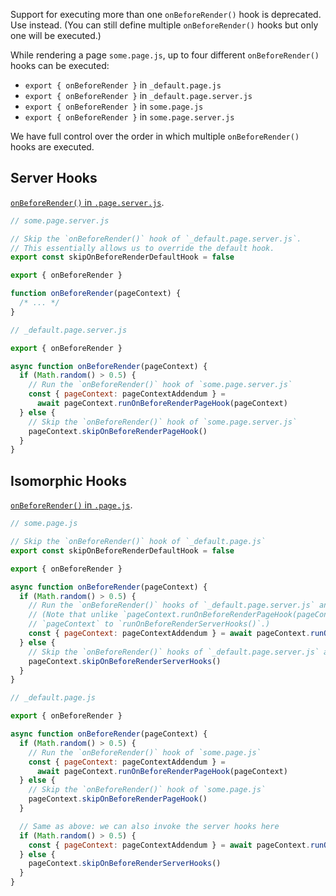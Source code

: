 
<Danger>Support for executing more than one `onBeforeRender()` hook is deprecated. Use <Link href="/data-fetching#custom-exports" text="Custom Exports/Hooks"/> instead. (You can still define multiple `onBeforeRender()` hooks but only one will be executed.)</Danger>

While rendering a page `some.page.js`, up to four different `onBeforeRender()` hooks can be executed:
 - `export { onBeforeRender }` in `_default.page.js`
 - `export { onBeforeRender }` in `_default.page.server.js`
 - `export { onBeforeRender }` in `some.page.js`
 - `export { onBeforeRender }` in `some.page.server.js`

We have full control over the order in which multiple `onBeforeRender()` hooks are executed.

## Server Hooks

[`onBeforeRender()` in `.page.server.js`](/onBeforeRender).

```js
// some.page.server.js

// Skip the `onBeforeRender()` hook of `_default.page.server.js`.
// This essentially allows us to override the default hook.
export const skipOnBeforeRenderDefaultHook = false

export { onBeforeRender }

function onBeforeRender(pageContext) {
  /* ... */
}
```

```js
// _default.page.server.js

export { onBeforeRender }

async function onBeforeRender(pageContext) {
  if (Math.random() > 0.5) {
    // Run the `onBeforeRender()` hook of `some.page.server.js`
    const { pageContext: pageContextAddendum } =
      await pageContext.runOnBeforeRenderPageHook(pageContext)
  } else {
    // Skip the `onBeforeRender()` hook of `some.page.server.js`
    pageContext.skipOnBeforeRenderPageHook()
  }
}
```

## Isomorphic Hooks

[`onBeforeRender()` in `.page.js`](/onBeforeRender#client-side).

```js
// some.page.js

// Skip the `onBeforeRender()` hook of `_default.page.js`
export const skipOnBeforeRenderDefaultHook = false

export { onBeforeRender }

async function onBeforeRender(pageContext) {
  if (Math.random() > 0.5) {
    // Run the `onBeforeRender()` hooks of `_default.page.server.js` and `some.page.server.js`.
    // (Note that unlike `pageContext.runOnBeforeRenderPageHook(pageContext)`, we cannot pass
    // `pageContext` to `runOnBeforeRenderServerHooks()`.)
    const { pageContext: pageContextAddendum } = await pageContext.runOnBeforeRenderServerHooks()
  } else {
    // Skip the `onBeforeRender()` hooks of `_default.page.server.js` and `some.page.server.js`
    pageContext.skipOnBeforeRenderServerHooks()
  }
}
```

```js
// _default.page.js

export { onBeforeRender }

async function onBeforeRender(pageContext) {
  if (Math.random() > 0.5) {
    // Run the `onBeforeRender()` hook of `some.page.js`
    const { pageContext: pageContextAddendum } =
      await pageContext.runOnBeforeRenderPageHook(pageContext)
  } else {
    // Skip the `onBeforeRender()` hook of `some.page.js`
    pageContext.skipOnBeforeRenderPageHook()
  }

  // Same as above: we can also invoke the server hooks here
  if (Math.random() > 0.5) {
    const { pageContext: pageContextAddendum } = await pageContext.runOnBeforeRenderServerHooks()
  } else {
    pageContext.skipOnBeforeRenderServerHooks()
  }
}
```

